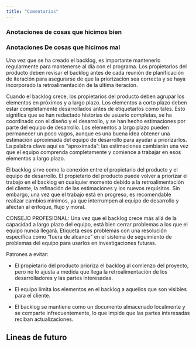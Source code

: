 ```yaml
---
title: "Comentarios"
---
```


### Anotaciones de cosas que hicimos bien

### Anotaciones De cosas que hicimos mal

Una vez que se ha creado el backlog, es importante mantenerlo regularmente para mantenerse al día con el programa. Los propietarios del producto deben revisar el backlog antes de cada reunión de planificación de iteración para asegurarse de que la priorización sea correcta y se haya incorporado la retroalimentación de la última iteración.

Cuando el backlog crece, los propietarios del producto deben agrupar los elementos en próximos y a largo plazo. Los elementos a corto plazo deben estar completamente desarrollados antes de etiquetarlos como tales. Esto significa que se han redactado historias de usuario completas, se ha coordinado con el diseño y el desarrollo, y se han hecho estimaciones por parte del equipo de desarrollo. Los elementos a largo plazo pueden permanecer un poco vagos, aunque es una buena idea obtener una estimación aproximada del equipo de desarrollo para ayudar a priorizarlos. La palabra clave aquí es "aproximada": las estimaciones cambiarán una vez que el equipo comprenda completamente y comience a trabajar en esos elementos a largo plazo.

El backlog sirve como la conexión entre el propietario del producto y el equipo de desarrollo. El propietario del producto puede volver a priorizar el trabajo en el backlog en cualquier momento debido a la retroalimentación del cliente, la refinación de las estimaciones y los nuevos requisitos. Sin embargo, una vez que el trabajo está en progreso, es recomendable realizar cambios mínimos, ya que interrumpen al equipo de desarrollo y afectan al enfoque, flujo y moral.

CONSEJO PROFESIONAL:
Una vez que el backlog crece más allá de la capacidad a largo plazo del equipo, está bien cerrar problemas a los que el equipo nunca llegará. Etiqueta esos problemas con una resolución específica como "fuera de alcance" en el sistema de seguimiento de problemas del equipo para usarlos en investigaciones futuras.

Patrones a evitar:

- El propietario del producto prioriza el backlog al comienzo del proyecto, pero no lo ajusta a medida que llega la retroalimentación de los desarrolladores y las partes interesadas.

- El equipo limita los elementos en el backlog a aquellos que son visibles para el cliente.

- El backlog se mantiene como un documento almacenado localmente y se comparte infrecuentemente, lo que impide que las partes interesadas reciban actualizaciones.

## Lineas de futuro